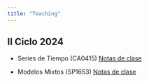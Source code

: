 ```yaml
---
title: "Teaching"
---
```


## II Ciclo 2024

-   Series de Tiempo (CA0415) [Notas de clase](<https://luisbarboza27.github.io/SeriesTiempo/>)

- Modelos Mixtos (SP1653) [Notas de clase](<https://luisbarboza27.github.io/ModelosMixtos/>)
